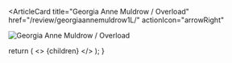 <ArticleCard
  title="Georgia Anne Muldrow / Overload"
  href="/review/georgiaannemuldrow1L/"
  actionIcon="arrowRight"
>

![Georgia Anne Muldrow / Overload](../../images/cd/georgiaannemuldrow1L.jpg)

</ArticleCard>

  return (
    <>
      {children}
    </>
  );
}